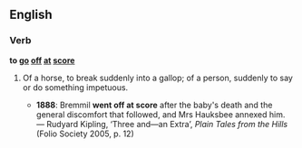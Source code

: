 ==English==

===Verb===
'''to [[go]] [[off]] [[at]] [[score]]'''

# {{context|idiomatic}} Of a horse, to break suddenly into a gallop; of a person, suddenly to say or do something impetuous.
#* '''1888''': Bremmil '''went off at score''' after the baby's death and the general discomfort that followed, and Mrs Hauksbee annexed him. — Rudyard Kipling, ‘Three and—an Extra’, ''Plain Tales from the Hills'' (Folio Society 2005, p. 12)